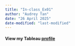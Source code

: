 ```yaml
---
title: "In-class_Ex01"
author: "Audrey Tan"
date: "26 April 2025"
date-modified: "last-modified"
---
```



#### View my Tableau [profile](https://public.tableau.com/app/profile/audrey.tan7007)

```{=html}
<div class='tableauPlaceholder'


</script>
```